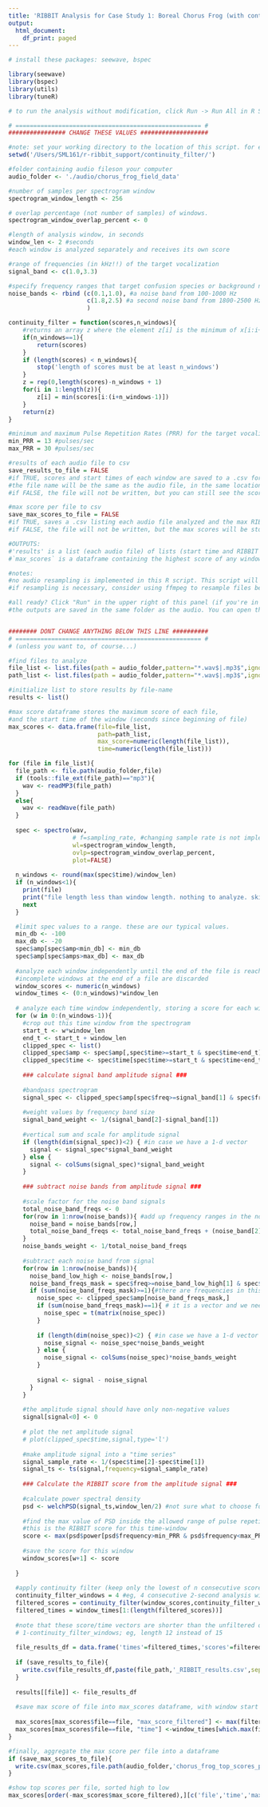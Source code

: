 ```yaml
---
title: 'RIBBIT Analysis for Case Study 1: Boreal Chorus Frog (with continuity filter)'
output:
  html_document:
    df_print: paged
---
```


```r

# install these packages: seewave, bspec

library(seewave)
library(bspec)
library(utils)
library(tuneR)

# to run the analysis without modification, click Run -> Run All in R Studio. Then scroll down to see the output.

# ==================================================== #
################ CHANGE THESE VALUES ###################

#note: set your working directory to the location of this script. for example:
setwd('/Users/SML161/r-ribbit_support/continuity_filter/')

#folder containing audio fileson your computer 
audio_folder <- './audio/chorus_frog_field_data'

#number of samples per spectrogram window 
spectrogram_window_length <- 256

# overlap percentage (not number of samples) of windows. 
spectrogram_window_overlap_percent <- 0

#length of analysis window, in seconds 
window_len <- 2 #seconds
#each window is analyzed separately and receives its own score

#range of frequencies (in kHz!!) of the target vocalization 
signal_band <- c(1.0,3.3) 

#specify frequency ranges that target confusion species or background noises
noise_bands <- rbind (c(0.1,1.0), #a noise band from 100-1000 Hz
                      c(1.8,2.5) #a second noise band from 1800-2500 Hz (targets Great Plains Toads vocalizations)
                      )

continuity_filter = function(scores,n_windows){
    #returns an array z where the element z[i] is the minimum of x[i:i+n_windows] for i in [0,len(x)-n_windows+1]
    if(n_windows==1){
        return(scores)
    }
    if (length(scores) < n_windows){
        stop('length of scores must be at least n_windows')
    }
    z = rep(0,length(scores)-n_windows + 1)
    for(i in 1:length(z)){
        z[i] = min(scores[i:(i+n_windows-1)])
    }
    return(z)
}

#minimum and maximum Pulse Repetition Rates (PRR) for the target vocalization in pulses/sec
min_PRR = 13 #pulses/sec
max_PRR = 30 #pulses/sec

#results of each audio file to csv
save_results_to_file = FALSE 
#if TRUE, scores and start times of each window are saved to a .csv for each file
#the file name will be the same as the audio file, in the same location, plus "RIBBIT_results.csv"
#if FALSE, the file will not be written, but you can still see the scores in the variable called 'results'

#max score per file to csv
save_max_scores_to_file = FALSE
#if TRUE, saves a .csv listing each audio file analyzed and the max RIBBIT score for any window in that file
#if FALSE, the file will not be written, but the max scores will be stored in the dataframe `max_scores`

#OUTPUTS:
#'results' is a list (each audio file) of lists (start time and RIBBIT scores for each window in the file)
#`max_scores` is a dataframe containing the highest score of any window for each audio file analyzed, and the window start time (seconds since beginning of file) for that score

#notes:
#no audio resampling is implemented in this R script. This script will retain the original wav file's sample rate
#if resampling is necessary, consider using ffmpeg to resample files before using this script

#all ready? Click "Run" in the upper right of this panel (if you're in RStudio) to perform the analysis
#the outputs are saved in the same folder as the audio. You can open the .csv files with a spreadsheet program like Excel.


######## DONT CHANGE ANYTHING BELOW THIS LINE ##########
# ==================================================== #
# (unless you want to, of course...)

#find files to analyze
file_list <- list.files(path = audio_folder,pattern="*.wav$|.mp3$",ignore.case = TRUE,recursive = FALSE)
path_list <- list.files(path = audio_folder,pattern="*.wav$|.mp3$",ignore.case = TRUE,full.names = TRUE,recursive = FALSE)

#initialize list to store results by file-name
results <- list()

#max score dataframe stores the maximum score of each file, 
#and the start time of the window (seconds since beginning of file)
max_scores <- data.frame(file=file_list,
                         path=path_list,
                         max_score=numeric(length(file_list)),
                         time=numeric(length(file_list)))

for (file in file_list){
  file_path <- file.path(audio_folder,file)
  if (tools::file_ext(file_path)=="mp3"){
    wav <- readMP3(file_path)
  }
  else{
    wav <- readWave(file_path)
  }
  
  spec <- spectro(wav,
                  # f=sampling_rate, #changing sample rate is not implemented
                  wl=spectrogram_window_length,
                  ovlp=spectrogram_window_overlap_percent,
                  plot=FALSE)
  
  n_windows <- round(max(spec$time)/window_len)
  if (n_windows<1){
    print(file)
    print("file length less than window length. nothing to analyze. skipping.")
    next
  }

  #limit spec values to a range. these are our typical values. 
  min_db <- -100
  max_db <- -20
  spec$amp[spec$amp<min_db] <- min_db
  spec$amp[spec$amps>max_db] <- max_db
  
  #analyze each window independently until the end of the file is reached
  #incomplete windows at the end of a file are discarded
  window_scores <- numeric(n_windows)
  window_times <- (0:n_windows)*window_len
  
  # analyze each time window independently, storing a score for each window
  for (w in 0:(n_windows-1)){
    #crop out this time window from the spectrogram
    start_t <- w*window_len
    end_t <- start_t + window_len
    clipped_spec <- list()
    clipped_spec$amp <- spec$amp[,spec$time>=start_t & spec$time<end_t]
    clipped_spec$time <- spec$time[spec$time>=start_t & spec$time<end_t]
    
    ### calculate signal band amplitude signal ###
    
    #bandpass spectrogram
    signal_spec <- clipped_spec$amp[spec$freq>=signal_band[1] & spec$freq<signal_band[2],] 
    
    #weight values by frequency band size
    signal_band_weight <- 1/(signal_band[2]-signal_band[1])
    
    #vertical sum and scale for amplitude signal
    if (length(dim(signal_spec))<2) { #in case we have a 1-d vector
      signal <- signal_spec*signal_band_weight
    } else {
      signal <- colSums(signal_spec)*signal_band_weight
    }
    
    ### subtract noise bands from amplitude signal ###
    
    #scale factor for the noise band signals
    total_noise_band_freqs <- 0
    for(row in 1:nrow(noise_bands)){ #add up frequency ranges in the noise bands
      noise_band = noise_bands[row,]
      total_noise_band_freqs <- total_noise_band_freqs + (noise_band[2]-noise_band[1])
    }
    noise_bands_weight <- 1/total_noise_band_freqs
    
    #subtract each noise band from signal
    for(row in 1:nrow(noise_bands)){
      noise_band_low_high <- noise_bands[row,]
      noise_band_freqs_mask = spec$freq>=noise_band_low_high[1] & spec$freq<noise_band_low_high[2]
      if (sum(noise_band_freqs_mask)>=1){#there are frequencies in this band
        noise_spec <- clipped_spec$amp[noise_band_freqs_mask,] 
        if (sum(noise_band_freqs_mask)==1){ # it is a vector and we need a matrix (R is weird)
          noise_spec = t(matrix(noise_spec))
        }
        
        if (length(dim(noise_spec))<2) { #in case we have a 1-d vector
          noise_signal <- noise_spec*noise_bands_weight
        } else {
          noise_signal <- colSums(noise_spec)*noise_bands_weight
        }
            
        signal <- signal - noise_signal
      }
    }
    
    #the amplitude signal should have only non-negative values
    signal[signal<0] <- 0
    
    # plot the net amplitude signal
    # plot(clipped_spec$time,signal,type='l')
    
    #make amplitude signal into a "time series"
    signal_sample_rate <- 1/(spec$time[2]-spec$time[1])
    signal_ts <- ts(signal,frequency=signal_sample_rate)
    
    ### Calculate the RIBBIT score from the amplitude signal ### 
    
    #calculate power spectral density
    psd <- welchPSD(signal_ts,window_len/2) #not sure what to choose for the second parameter "seglength"
    
    #find the max value of PSD inside the allowed range of pulse repetition rates (PRR)
    #this is the RIBBIT score for this time-window
    score <- max(psd$power[psd$frequency>min_PRR & psd$frequency<max_PRR])
    
    #save the score for this window
    window_scores[w+1] <- score
    
  }
  
  #apply continuity filter (keep only the lowest of n consecutive scores)
  continuity_filter_windows = 4 #eg, 4 consecutive 2-second analysis windows
  filtered_scores = continuity_filter(window_scores,continuity_filter_windows)
  filtered_times = window_times[1:(length(filtered_scores))] 
  
  #note that these score/time vectors are shorter than the unfiltered ones by
  # 1-continuity_filter_windows; eg, length 12 instead of 15
  
  file_results_df = data.frame('times'=filtered_times,'scores'=filtered_scores)
  
  if (save_results_to_file){
    write.csv(file_results_df,paste(file_path,'_RIBBIT_results.csv',sep=''))
  }
  
  results[[file]] <- file_results_df
  
  #save max score of file into max_scores dataframe, with window start time
  
  max_scores[max_scores$file==file, "max_score_filtered"] <- max(filtered_scores)
  max_scores[max_scores$file==file, "time"] <-window_times[which.max(filtered_scores)]
}

#finally, aggregate the max score per file into a dataframe
if (save_max_scores_to_file){
  write.csv(max_scores,file.path(audio_folder,'chorus_frog_top_scores_per_file_r-script.csv'))
}

#show top scores per file, sorted high to low
max_scores[order(-max_scores$max_score_filtered),][c('file','time','max_score_filtered')]

```

